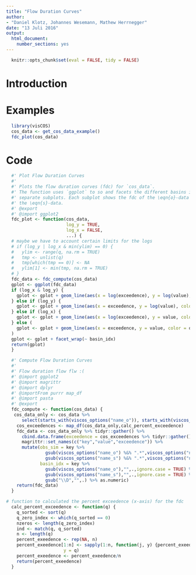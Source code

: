 ```yaml
---
title: "Flow Duration Curves"
author:
- "Daniel Klotz, Johannes Wesemann, Mathew Herrnegger"
date: "13 Juli 2016"
output:
  html_document:
    number_sections: yes
---
```


```r
  knitr::opts_chunk$set(eval = FALSE, tidy = FALSE)
```

# Introduction

# Examples
```r
  library(visCOS)
  cos_data <- get_cos_data_example()
  fdc_plot(cos_data)
```

# Code
```r
  #' Plot Flow Duration Curves 
  #' 
  #' Plots the flow duration curves (fdc) for `cos_data`. 
  #' The function uses `ggplot` to so and facets the different basins into 
  #' separate subplots. Each subplot shows the fdc of the \eqn{o}-data and 
  #' the \eqn{s}-data.
  #' @export 
  #' @import ggplot2 
  fdc_plot <- function(cos_data,
                       log_y = TRUE,
                       log_x = FALSE,
                       ...) {
  # maybe we have to account certain limits for the logs
  # if (log_y | log_x & min(ylim) == 0) {
  #   ylim <- range(q, na.rm = TRUE)
  #   tmp <- unlist(q)
  #   tmp[which(tmp == 0)] <- NA
  #   ylim[1] <- min(tmp, na.rm = TRUE)
  # }
  fdc_data <- fdc_compute(cos_data)
  gplot <- ggplot(fdc_data)
  if (log_x & log_y) {
    gplot <- gplot + geom_line(aes(x = log(exceedence), y = log(value), color = obs_sim))
  } else if (log_y) {
    gplot <- gplot + geom_line(aes(x = exceedence, y = log(value), color = obs_sim))
  } else if (log_x) {
    gplot <- gplot + geom_line(aes(x = log(exceedence), y = value, color = obs_sim))
  } else (
    gplot <- gplot + geom_line(aes(x = exceedence, y = value, color = obs_sim))
  )
  gplot <- gplot + facet_wrap(~ basin_idx)
  return(gplot)
  }
```

```r
  #' Compute Flow Duration Curves 
  #' 
  #' Flow duration flow flw :(
  #' @import ggplot2 
  #' @import magrittr
  #' @import dplyr
  #' @importFrom purrr map_df
  #' @import pasta
  #' @export 
  fdc_compute <- function(cos_data) {
   cos_data_only <- cos_data %>% 
      select(starts_with(viscos_options("name_o")), starts_with(viscos_options("name_s")))
    cos_exceedences <- map_df(cos_data_only,calc_percent_exceedence)
    fdc_data <- cos_data_only %>% tidyr::gather() %>% 
      cbind.data.frame(exceedence = cos_exceedences %>% tidyr::gather() %>% magrittr::extract("value")) %>% 
      magrittr::set_names(c("key","value","exceedence")) %>% 
      mutate(obs_sim = key %>%
               gsub(viscos_options("name_o") %&% ".*",viscos_options("name_o"),.,ignore.case = TRUE) %>%
               gsub(viscos_options("name_s") %&% ".*",viscos_options("name_s"),.,ignore.case = TRUE), 
             basin_idx = key %>%
               gsub(viscos_options("name_o"),"",.,ignore.case = TRUE) %>%
               gsub(viscos_options("name_s"),"",.,ignore.case = TRUE) %>% 
               gsub("\\D","",.) %>% as.numeric)
    return(fdc_data)
  }
```


```r
# function to calculated the percent exceedence (x-axis) for the fdc 
  calc_percent_exceedence <- function(q) {
    q_sorted <- sort(q)
    q_zero_index <- which(q_sorted == 0)
    nzeros <- length(q_zero_index)
    ind <- match(q, q_sorted)
    n <- length(q)
    percent_exeedence <- rep(NA, n)
    percent_exeedence[1:n] <- sapply(1:n, function(j, y) {percent_exeedence[j] <- length(which(y >= y[j]))},
                      y = q)
    percent_exeedence <- percent_exeedence/n
    return(percent_exeedence)
  }
```

